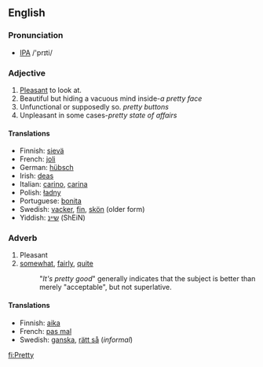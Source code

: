 ==English==
===Pronunciation===
* [[IPA]] /'prɪti/
===Adjective===

# [[Pleasant]] to look at.
# Beautiful but hiding a vacuous mind inside-''a pretty face''
# Unfunctional or supposedly so. ''pretty buttons''
# Unpleasant in some cases-''pretty state of affairs''

====Translations====
*Finnish: [[sievä]]
*French: [[joli]]
*German: [[hübsch]]
*Irish: [[deas]]
*Italian: [[carino]], [[carina]]
*Polish: [[ładny]]
*Portuguese: [[bonita]]
*Swedish: [[vacker]], [[fin]], [[skön]] (older form)
*Yiddish: [[שײנ]] (ShEiN)

===Adverb===

# Pleasant
# [[somewhat]], [[fairly]], [[quite]]
#: "''It's pretty good''" generally indicates that the subject is better than merely "acceptable", but not superlative.

====Translations====
*Finnish: [[aika]]
*French: [[pas mal]]
*Swedish: [[ganska]], [[rätt så]] (''informal'')

[[fi:Pretty]]